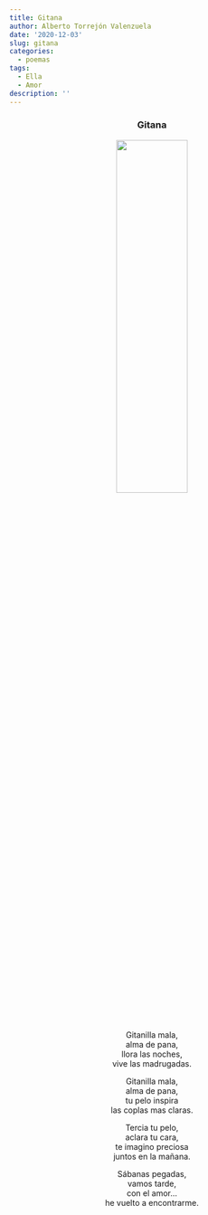 ```yaml
---
title: Gitana
author: Alberto Torrejón Valenzuela
date: '2020-12-03'
slug: gitana
categories:
  - poemas
tags:
  - Ella
  - Amor
description: ''
---
```


<center>
<h3>**Gitana**</h3>

![](/text/2020-12-03-gitana_files/vela.JPG){width=50% height=40%}

Gitanilla mala, <br>
alma de pana, <br>
llora las noches, <br>
vive las madrugadas. <br>

Gitanilla mala, <br>
alma de pana, <br>
tu pelo inspira <br>
las coplas mas claras. <br>

Tercia tu pelo, <br>
aclara tu cara, <br>
te imagino preciosa <br>
juntos en la mañana. <br>

Sábanas pegadas, <br>
vamos tarde, <br>
con el amor... <br>
he vuelto a encontrarme.
</center>

